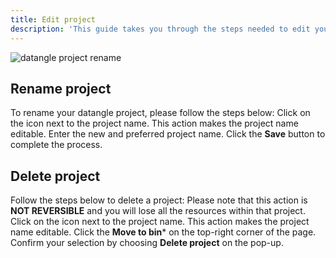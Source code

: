 ```yaml
---
title: Edit project
description: 'This guide takes you through the steps needed to edit your project. '
---
```


<Frame caption="Editing a project on datangle" >
  <img
    src="/images/project/edit.svg"
    alt="datangle project rename"
  />
</Frame>

## Rename project
To rename your datangle project, please follow the steps below:
<Steps>
  <Step title="First Step">
    Click on the <Icon icon="pencil" iconType="solid" /> icon next to the project name. This action makes the project name editable.
  </Step>
  <Step title="Second Step">
    Enter the new and preferred project name.
  </Step>
  <Step title="Third Step">
    Click the **Save** button to complete the process.
  </Step>
</Steps>

## Delete project
Follow the steps below to delete a project:
<Warning>Please note that this action is **NOT REVERSIBLE** and you will lose all the resources within that project.</Warning>
<Steps>
  <Step title="First Step">
    Click on the <Icon icon="pencil" iconType="solid" /> icon next to the project name. This action makes the project name editable.
  </Step>
  <Step title="Second Step">
    Click the **<Icon icon="trash" iconType="solid" /> Move to bin*** on the top-right corner of the page.
  </Step>
  <Step title="Third Step">
    Confirm your selection by choosing **Delete project** on the pop-up.
  </Step>
</Steps>
